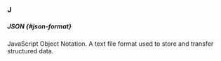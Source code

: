### J

##### JSON {#json-format}

JavaScript Object Notation. A text file format used to store and transfer structured data.
